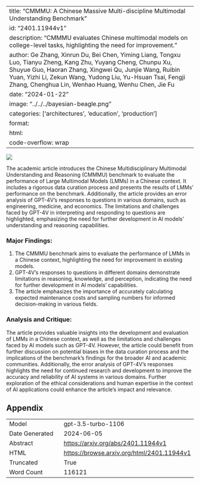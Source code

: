 
---
title: "CMMMU: A Chinese Massive Multi-discipline Multimodal Understanding Benchmark"
id: "2401.11944v1"
description: "CMMMU evaluates Chinese multimodal models on college-level tasks, highlighting the need for improvement."
author: Ge Zhang, Xinrun Du, Bei Chen, Yiming Liang, Tongxu Luo, Tianyu Zheng, Kang Zhu, Yuyang Cheng, Chunpu Xu, Shuyue Guo, Haoran Zhang, Xingwei Qu, Junjie Wang, Ruibin Yuan, Yizhi Li, Zekun Wang, Yudong Liu, Yu-Hsuan Tsai, Fengji Zhang, Chenghua Lin, Wenhao Huang, Wenhu Chen, Jie Fu
date: "2024-01-22"
image: "../../../bayesian-beagle.png"
categories: ['architectures', 'education', 'production']
format:
  html:
    code-overflow: wrap
---

![](../../../bayesian-beagle.png)

The academic article introduces the Chinese Multidisciplinary Multimodal Understanding and Reasoning (CMMMU) benchmark to evaluate the performance of Large Multimodal Models (LMMs) in a Chinese context. It includes a rigorous data curation process and presents the results of LMMs' performance on the benchmark. Additionally, the article provides an error analysis of GPT-4V's responses to questions in various domains, such as engineering, medicine, and economics. The limitations and challenges faced by GPT-4V in interpreting and responding to questions are highlighted, emphasizing the need for further development in AI models' understanding and reasoning capabilities.

### Major Findings:
1. The CMMMU benchmark aims to evaluate the performance of LMMs in a Chinese context, highlighting the need for improvement in existing models.
2. GPT-4V's responses to questions in different domains demonstrate limitations in reasoning, knowledge, and perception, indicating the need for further development in AI models' capabilities.
3. The article emphasizes the importance of accurately calculating expected maintenance costs and sampling numbers for informed decision-making in various fields.

### Analysis and Critique:
The article provides valuable insights into the development and evaluation of LMMs in a Chinese context, as well as the limitations and challenges faced by AI models such as GPT-4V. However, the article could benefit from further discussion on potential biases in the data curation process and the implications of the benchmark's findings for the broader AI and academic communities. Additionally, the error analysis of GPT-4V's responses highlights the need for continued research and development to improve the accuracy and reliability of AI systems in various domains. Further exploration of the ethical considerations and human expertise in the context of AI applications could enhance the article's impact and relevance.

## Appendix

|          |          |
|----------|----------|
| Model     | gpt-3.5-turbo-1106       |
| Date Generated     | 2024-06-05       |
| Abstract | [https://arxiv.org/abs/2401.11944v1](https://arxiv.org/abs/2401.11944v1)        |
| HTML     | [https://browse.arxiv.org/html/2401.11944v1](https://browse.arxiv.org/html/2401.11944v1)       |
| Truncated       | True       |
| Word Count       | 116121       |